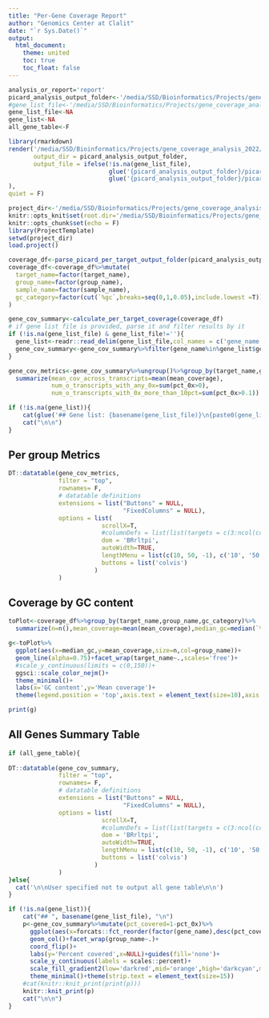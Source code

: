 ```yaml
---
title: "Per-Gene Coverage Report"
author: "Genomics Center at Clalit"
date: "`r Sys.Date()`"
output: 
  html_document:
    theme: united
    toc: true
    toc_float: false
---
```

```r
analysis_or_report='report'
picard_analysis_output_folder<-'/media/SSD/Bioinformatics/Projects/gene_coverage_analysis_2022/output/enrichment_kit_comp_picard_coverage_analysis_2022-06-19/'
#gene_list_file<-'/media/SSD/Bioinformatics/Projects/gene_coverage_analysis_2022/data/gene_lists/LVNC.csv'
gene_list_file<-NA
gene_list<-NA
all_gene_table<-F
```


```r
library(rmarkdown)
render('/media/SSD/Bioinformatics/Projects/gene_coverage_analysis_2022/src/picard_gene_list_coverage_report.Rmd', 
       output_dir = picard_analysis_output_folder,
       output_file = ifelse(!is.na(gene_list_file),
                            glue('{picard_analysis_output_folder}/picard_gene_coverage_report.{stringr::str_replace(basename(gene_list_file),".(csv|tsv)","")}.{Sys.Date()}.html'),
                            glue('{picard_analysis_output_folder}/picard_gene_coverage_report.{Sys.Date()}.html')
),
quiet = F)
```

```r

project_dir<-'/media/SSD/Bioinformatics/Projects/gene_coverage_analysis_2022/'
knitr::opts_knit$set(root.dir='/media/SSD/Bioinformatics/Projects/gene_coverage_analysis_2022/')
knitr::opts_chunk$set(echo = F)
library(ProjectTemplate)
setwd(project_dir)
load.project()

```

```r

coverage_df<-parse_picard_per_target_output_folder(picard_analysis_output_folder)
coverage_df<-coverage_df%>%mutate(
  target_name=factor(target_name),
  group_name=factor(group_name),
  sample_name=factor(sample_name),
  gc_category=factor(cut(`%gc`,breaks=seq(0,1,0.05),include.lowest =T))
)

gene_cov_summary<-calculate_per_target_coverage(coverage_df)
# if gene list file is provided, parse it and filter results by it
if (!is.na(gene_list_file) & gene_list_file!=''){
  gene_list<-readr::read_delim(gene_list_file,col_names = c('gene_name'))
  gene_cov_summary<-gene_cov_summary%>%filter(gene_name%in%gene_list$gene_name)
}

gene_cov_metrics<-gene_cov_summary%>%ungroup()%>%group_by(target_name,group_name)%>%
  summarize(mean_cov_across_transcripts=mean(mean_coverage),
            num_o_transcripts_with_any_0x=sum(pct_0x>0),
            num_o_transcripts_with_0x_more_than_10pct=sum(pct_0x>0.1))
```

```r
if (!is.na(gene_list)){
    cat(glue('## Gene list: {basename(gene_list_file)}\n{paste0(gene_list$gene_name,collapse=", ")}'))
    cat("\n\n")
}
```

## Per group Metrics

```r
DT::datatable(gene_cov_metrics,
              filter = "top",
              rownames= F,
              # datatable definitions
              extensions = list("Buttons" = NULL,
                                "FixedColumns" = NULL),
              options = list(
                          scrollX=T,
                          #columnDefs = list(list(targets = c(3:ncol(coverage_df)-1), visible = FALSE)),
                          dom = 'BRrltpi',
                          autoWidth=TRUE,
                          lengthMenu = list(c(10, 50, -1), c('10', '50', 'All')),
                          buttons = list('colvis')
                        )
              )
```

## Coverage by GC content

```r

toPlot<-coverage_df%>%group_by(target_name,group_name,gc_category)%>%
  summarize(n=n(),mean_coverage=mean(mean_coverage),median_gc=median(`%gc`))

g<-toPlot%>%
  ggplot(aes(x=median_gc,y=mean_coverage,size=n,col=group_name))+
  geom_line(alpha=0.75)+facet_wrap(target_name~.,scales='free')+
  #scale_y_continuous(limits = c(0,150))+
  ggsci::scale_color_nejm()+
  theme_minimal()+
  labs(x='GC content',y='Mean coverage')+
  theme(legend.position = 'top',axis.text = element_text(size=10),axis.title = element_text(size=15),strip.text = element_text(size=15))

print(g)
```

## All Genes Summary Table

```r
if (all_gene_table){
  
DT::datatable(gene_cov_summary,
              filter = "top",
              rownames= F,
              # datatable definitions
              extensions = list("Buttons" = NULL,
                                "FixedColumns" = NULL),
              options = list(
                          scrollX=T,
                          #columnDefs = list(list(targets = c(3:ncol(coverage_df)-1), visible = FALSE)),
                          dom = 'BRrltpi',
                          autoWidth=TRUE,
                          lengthMenu = list(c(10, 50, -1), c('10', '50', 'All')),
                          buttons = list('colvis')
                        )
              )
}else{
  cat('\n\nUser specified not to output all gene table\n\n')
}

```

```r
if (!is.na(gene_list)){
    cat("## ", basename(gene_list_file), "\n")
    p<-gene_cov_summary%>%mutate(pct_covered=1-pct_0x)%>%
      ggplot(aes(x=forcats::fct_reorder(factor(gene_name),desc(pct_covered)),y=pct_covered,fill=pct_covered))+
      geom_col()+facet_wrap(group_name~.)+
      coord_flip()+
      labs(y='Percent covered',x=NULL)+guides(fill='none')+
      scale_y_continuous(labels = scales::percent)+
      scale_fill_gradient2(low='darkred',mid='orange',high='darkcyan',midpoint=0.5,limits=c(0,1))+
      theme_minimal()+theme(strip.text = element_text(size=15))
    #cat(knitr::knit_print(print(p)))
    knitr::knit_print(p)
    cat("\n\n")
}
```

